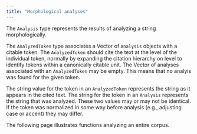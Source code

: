 ```yaml
---
title: "Morphological analyses"
---
```



The `Analysis` type represents the results of analyzing a string morphologically.

The `AnalyzedToken` type associates a Vector of `Analysis` objects with a citable token.  The `AnalyzedToken` should cite the text at the level of the individual token, normally by expanding the citation hierarchy on level to identify tokens within a canonically citable unit.  The Vector of analyses associated with an `AnalyzedToken` may be empty. This means that no analyis was found for the given token.  

The string value for the token in an `AnalyzedToken`  represents the string as it appears in the cited text.  The string for the token in an `Analysis` represents the string that was analyzed.  These two values may or may not be identical.  If the token was normalized in some way before analysis (e.g., adjusting case or accent) they may differ.

The following page illustrates functions analyzing an entire corpus.
